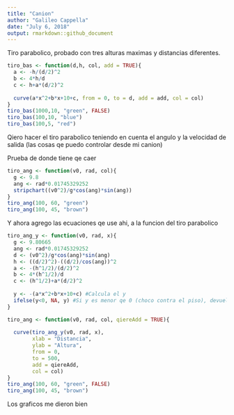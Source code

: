 ```yaml
---
title: "Canion"
author: "Galileo Cappella"
date: "July 6, 2018"
output: rmarkdown::github_document
---
```


Tiro parabolico, probado con tres alturas maximas y distancias diferentes.

```r
tiro_bas <- function(d,h, col, add = TRUE){
  a <- -h/(d/2)^2 
  b <- 4*h/d
  c <- h+a*(d/2)^2
  
  curve(a*x^2+b*x+10+c, from = 0, to = d, add = add, col = col)
}
tiro_bas(1000,10, "green", FALSE)
tiro_bas(100,10, "blue")
tiro_bas(100,5, "red")
```

Qiero hacer el tiro parabolico teniendo en cuenta el angulo y la velocidad de salida (las cosas qe puedo controlar desde mi canion)

Prueba de donde tiene qe caer
```r
tiro_ang <- function(v0, rad, col){
  g <- 9.8
  ang <- rad*0.01745329252
  stripchart((v0^2)/g*cos(ang)*sin(ang))
}
tiro_ang(100, 60, "green")
tiro_ang(100, 45, "brown")
```

Y ahora agrego las ecuaciones qe use ahi, a la funcion del tiro parabolico

```r
tiro_ang_y <- function(v0, rad, x){
  g <- 9.80665
  ang <- rad*0.01745329252
  d <- (v0^2)/g*cos(ang)*sin(ang)
  h <- ((d/2)^2)-((d/2)/cos(ang))^2
  a <- -(h^1/2)/(d/2)^2 
  b <- 4*(h^1/2)/d
  c <- (h^1/2)+a*(d/2)^2
  
  y <- -(a*x^2+b*x+10+c) #Calcula el y
  ifelse(y<0, NA, y) #Si y es menor qe 0 (choco contra el piso), devuelve nada, si es mayor me da el valor.
}

tiro_ang <- function(v0, rad, col, qiereAdd = TRUE){
  
  curve(tiro_ang_y(v0, rad, x),
        xlab = "Distancia",
        ylab = "Altura",
        from = 0,
        to = 500,
        add = qiereAdd,
        col = col)
}
tiro_ang(100, 60, "green", FALSE)
tiro_ang(100, 45, "brown")
```

Los graficos me dieron bien